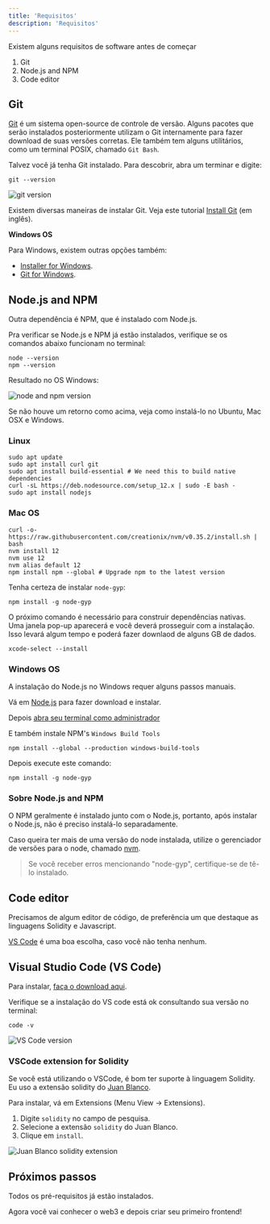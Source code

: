 ```yaml
---
title: 'Requisitos'
description: 'Requisitos'
---
```


Existem alguns requisitos de software antes de começar

1. Git
2. Node.js and NPM
3. Code editor

## Git

[Git](https://git-scm.com/doc) é um sistema open-source de controle de versão. Alguns pacotes que serão instalados posteriormente utilizam o Git internamente para fazer download de suas versões corretas.
Ele também tem alguns utilitários, como um terminal POSIX, chamado `Git Bash`.

Talvez você já tenha Git instalado.
Para descobrir, abra um terminar e digite:

```shell
git --version
```

![git version](../../images/truffle/image-01.png)

Existem diversas maneiras de instalar Git.
Veja este tutorial [Install Git](https://www.atlassian.com/git/tutorials/install-git) (em inglês).

**Windows OS**

Para Windows, existem outras opções também:

- [Installer for Windows](https://git-scm.com/download/win).
- [Git for Windows](https://gitforwindows.org/).

## Node.js and NPM

Outra dependência é NPM, que é instalado com Node.js.

Pra verificar se Node.js e NPM já estão instalados, verifique se os comandos abaixo funcionam no terminal:

```shell
node --version
npm --version
```

Resultado no OS Windows:

![node and npm version](img/courses/dev/05/requirements/image-02.png)

Se não houve um retorno como acima, veja como instalá-lo no Ubuntu, Mac OSX e Windows.

### Linux

```shell
sudo apt update
sudo apt install curl git
sudo apt install build-essential # We need this to build native dependencies
curl -sL https://deb.nodesource.com/setup_12.x | sudo -E bash -
sudo apt install nodejs
```

### Mac OS

```shell
curl -o- https://raw.githubusercontent.com/creationix/nvm/v0.35.2/install.sh | bash
nvm install 12
nvm use 12
nvm alias default 12
npm install npm --global # Upgrade npm to the latest version
```

Tenha certeza de instalar `node-gyp`:

```shell
npm install -g node-gyp
```

O próximo comando é necessário para construir dependências nativas.
Uma janela pop-up aparecerá e você deverá prosseguir com a instalação.
Isso levará algum tempo e poderá fazer downlaod de alguns GB de dados.

```shell
xcode-select --install
```

### Windows OS

A instalação do Node.js no Windows requer alguns passos manuais.

Vá em [Node.js](https://nodejs.org/en/) para fazer download e instalar.

Depois [abra seu terminal como administrador](https://www.howtogeek.com/194041/how-to-open-the-command-prompt-as-administrator-in-windows-8.1/)

E também instale NPM's `Windows Build Tools`

```shell
npm install --global --production windows-build-tools
```

Depois execute este comando:

```shell
npm install -g node-gyp
```

### Sobre Node.js and NPM

O NPM geralmente é instalado junto com o Node.js, portanto, após instalar o Node.js, não é preciso instalá-lo separadamente.

Caso queira ter mais de uma versão do node instalada,
utilize o gerenciador de versões para o node, chamado [nvm](https://github.com/nvm-sh/nvm).

> Se você receber erros mencionando "node-gyp", certifique-se de tê-lo instalado.

## Code editor

Precisamos de algum editor de código, de preferência um que destaque as linguagens Solidity e Javascript.

[VS Code](https://code.visualstudio.com/) é uma boa escolha, caso você não tenha nenhum.

## Visual Studio Code (VS Code)

Para instalar, [faça o download aqui](https://code.visualstudio.com/download).

Verifique se a instalação do VS code está ok consultando sua versão no terminal:

```shell
code -v
```

![VS Code version](img/courses/dev/05/requirements/image-03.png)

### VSCode extension for Solidity

Se você está utilizando o VSCode, é bom ter suporte à linguagem Solidity.
Eu uso a extensão solidity do [Juan Blanco](https://marketplace.visualstudio.com/items?itemName=JuanBlanco.solidity).

Para instalar, vá em Extensions (Menu View -> Extensions).

1. Digite `solidity` no campo de pesquisa.
2. Selecione a extensão `solidity` do Juan Blanco.
3. Clique em `install`.

![Juan Blanco solidity extension](img/courses/dev/05/requirements/image-04.png)

## Próximos passos

Todos os pré-requisitos já estão instalados.

Agora você vai conhecer o web3 e depois criar seu primeiro frontend!

